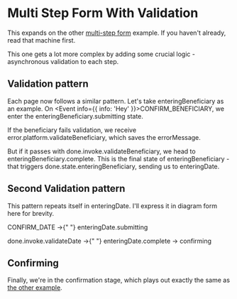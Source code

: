 # Multi Step Form With Validation

This expands on the other [multi-step form](/machines/multi-step-form) example. If you haven't already, read that machine first.

This one gets a lot more complex by adding some crucial logic - asynchronous validation to each step.

## Validation pattern

Each page now follows a similar pattern. Let's take <State>enteringBeneficiary</State> as an example. On <Event info={{ info: 'Hey' }}>CONFIRM_BENEFICIARY</Event>, we enter the <State>enteringBeneficiary.submitting</State> state.

If the beneficiary fails validation, we receive <Event>error.platform.validateBeneficiary</Event>, which saves the <Context>errorMessage</Context>.

But if it passes with <Event>done.invoke.validateBeneficiary</Event>, we head to <State>enteringBeneficiary.complete</State>. This is the final state of <State>enteringBeneficiary</State> - that triggers <Event>done.state.enteringBeneficiary</Event>, sending us to <State>enteringDate</State>.

## Second Validation pattern

This pattern repeats itself in <State>enteringDate</State>. I'll express it in diagram form here for brevity.

<p>
  <Event info={{ info: "Hey" }}>CONFIRM_DATE</Event> ->{" "}
  <State>enteringDate.submitting</State>
</p>

<p>
  <Event>done.invoke.validateDate</Event> ->{" "}
  <State>enteringDate.complete</State> -> <State>confirming</State>
</p>

## Confirming

Finally, we're in the confirmation stage, which plays out exactly the same as [the other example](/machines/multi-step-form).

<WholeContext />
